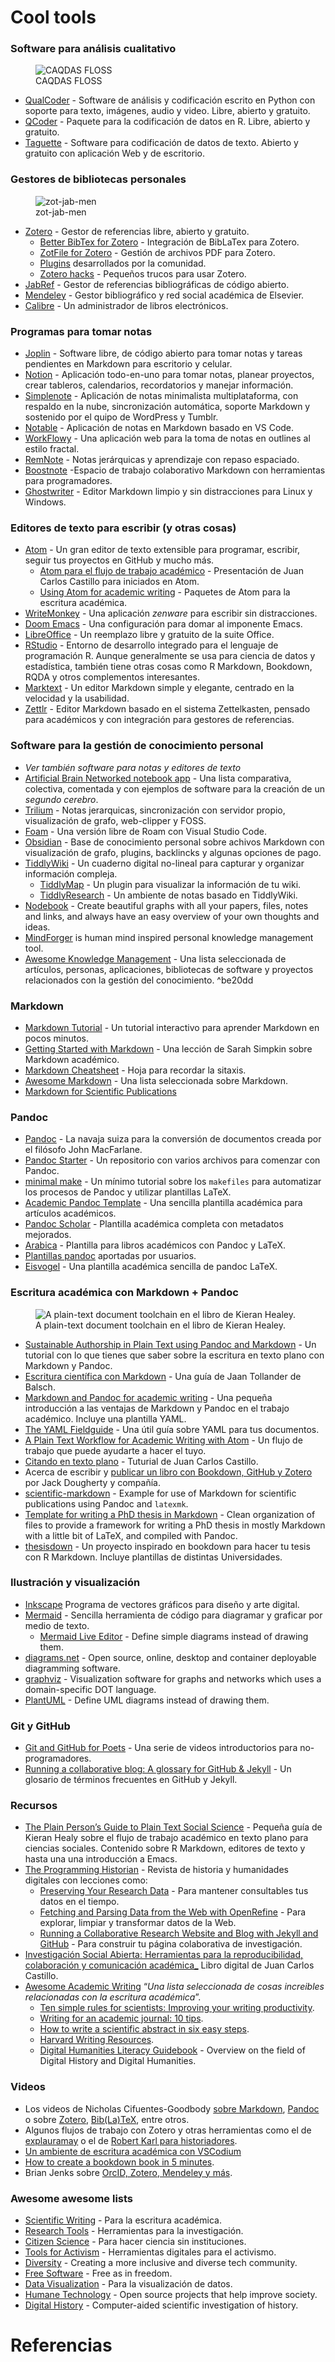 # Cool tools 

### Software para análisis cualitativo {-}

![CAQDAS FLOSS](https://carloslucmat.github.io/images/caqdas.png)

- [QualCoder](https://github.com/ccbogel/QualCoder) - Software de análisis y codificación escrito en Python con soporte para texto, imágenes, audio y video. Libre, abierto y gratuito.
- [QCoder](https://github.com/ropenscilabs/qcoder) - Paquete para la codificación de datos en R. Libre, abierto y gratuito.
- [Taguette](https://www.taguette.org/) - Software para codificación de datos de texto. Abierto y gratuito con aplicación Web y de escritorio.

### Gestores de bibliotecas personales {-}

![zot-jab-men](https://carloslucmat.github.io/images/refer22.png)

  - [Zotero](https://www.zotero.org/) - Gestor de referencias libre, abierto y gratuito.
      - [Better BibTex for Zotero](https://retorque.re/zotero-better-bibtex/) - Integración de BibLaTex para Zotero.
      - [ZotFile for Zotero](http://zotfile.com/) - Gestión de archivos PDF para Zotero.
      - [Plugins](https://www.zotero.org/support/plugins) desarrollados por la comunidad.
      - [Zotero hacks](https://habr.com/en/post/443798/) - Pequeños trucos para usar Zotero.
  - [JabRef](https://www.jabref.org/) - Gestor de referencias bibliográficas de código abierto.
  - [Mendeley](https://www.mendeley.com/download-desktop/) - Gestor bibliográfico y red social académica de Elsevier.
  - [Calibre](https://calibre-ebook.com/) - Un administrador de libros electrónicos.

### Programas para tomar notas {-}

- [Joplin](https://joplinapp.org/) -  Software libre, de código abierto para tomar notas y tareas pendientes en Markdown para escritorio y celular.
- [Notion](https://www.notion.so/) - Aplicación todo-en-uno para tomar notas, planear proyectos, crear tableros, calendarios, recordatorios y manejar información.
- [Simplenote](https://simplenote.com/) - Aplicación de notas minimalista multiplataforma, con respaldo en la nube, sincronización automática, soporte Markdown y sostenido por el quipo de WordPress y Tumblr.
- [Notable](https://notable.app/) - Aplicación de notas en Markdown basado en VS Code.
- [WorkFlowy](https://workflowy.com/) - Una aplicación web para la toma de notas en outlines al estilo fractal.
- [RemNote](https://www.remnote.io/) - Notas jerárquicas y aprendizaje con repaso espaciado.
- [Boostnote](https://boostnote.io/) -Espacio de trabajo colaborativo Markdown con herramientas para programadores.
- [Ghostwriter](https://wereturtle.github.io/ghostwriter/) - Editor Markdown limpio y sin distracciones para Linux y Windows.

### Editores de texto para escribir (y otras cosas) {-}

- [Atom](http://atom.io/) - Un gran editor de texto extensible para programar, escribir, seguir tus proyectos en GitHub y mucho más.
    - [Atom para el flujo de trabajo académico](https://juancarloscastillo.github.io/jc-castillo/documents/tallerATOM/tallerATOM.html#1) - Presentación de Juan Carlos Castillo para iniciados en Atom.
    - [Using Atom for academic writing](https://discuss.atom.io/t/using-atom-for-academic-writing/19222) - Paquetes de Atom para la escritura académica.
- [WriteMonkey](https://writemonkey.com/) - Una aplicación _zenware_ para escribir sin distracciones.
- [Doom Emacs](https://github.com/hlissner/doom-emacs) - Una configuración para domar al imponente Emacs.
- [LibreOffice](http://www.libreoffice.org/) - Un reemplazo libre y gratuito de la suite Office.
- [RStudio](https://github.com/rstudio/rstudio) - Entorno de desarrollo integrado para el lenguaje de programación R. Aunque generalmente se usa para ciencia de datos y estadística, también tiene otras cosas como R Markdown, Bookdown, RQDA y otros complementos interesantes.
- [Marktext](https://marktext.app/) - Un editor Markdown simple y elegante, centrado en la velocidad y la usabilidad.
- [Zettlr](https://www.zettlr.com/) - Editor Markdown basado en el sistema Zettelkasten, pensado para académicos y con integración para gestores de referencias.

### Software para la gestión de conocimiento personal {-}

- _Ver también software para notas y editores de texto_
- [Artificial Brain Networked notebook app](https://www.notion.so/Artificial-Brain-Networked-notebook-app-a131b468fc6f43218fb8105430304709) - Una lista comparativa, colectiva, comentada y con ejemplos de software para la creación de un _segundo cerebro_.
- [Trilium](https://github.com/zadam/trilium) - Notas jerarquicas, sincronización con servidor propio, visualización de grafo, web-clipper y FOSS.
- [Foam](https://foambubble.github.io/foam/) - Una versión libre de Roam con Visual Studio Code.
- [Obsidian](https://obsidian.md/) - Base de conocimiento personal sobre achivos Markdown con visualización de grafo, plugins, backlincks y algunas opciones de pago.
- [TiddlyWiki](https://tiddlywiki.com/#TiddlyWiki) - Un cuaderno digital no-lineal para capturar y organizar información compleja.
    - [TiddlyMap](http://tiddlymap.org/) - Un plugin para visualizar la información de tu wiki.
    - [TiddlyResearch](https://kebifurai.github.io/TiddlyResearch/) - Un ambiente de notas basado en TiddlyWiki.
- [Nodebook](https://nodebook.io/) - Create beautiful graphs with all your papers, files, notes and links, and always have an easy overview of your own thoughts and ideas.
- [MindForger](https://www.mindforger.com/#personal) is human mind inspired personal knowledge management tool.
- [Awesome Knowledge Management](https://github.com/brettkromkamp/awesome-knowledge-management) - Una lista seleccionada de artículos, personas, aplicaciones, bibliotecas de software y proyectos relacionados con la gestión del conocimiento. ^be20dd

### Markdown {-}

- [Markdown Tutorial](https://www.markdowntutorial.com/) - Un tutorial interactivo para aprender Markdown en pocos minutos.
- [Getting Started with Markdown](https://programminghistorian.org/en/lessons/getting-started-with-markdown) - Una lección de Sarah Simpkin sobre Markdown académico.
- [Markdown Cheatsheet](https://github.com/adam-p/markdown-here/wiki/Markdown-Cheatsheet) - Hoja para recordar la sitaxis.
- [Awesome Markdown](https://github.com/mundimark/awesome-markdown#commonmark) - Una lista seleccionada sobre Markdown.
- [Markdown for Scientific Publications](https://github.com/JensErat/scientific-markdown/#readme)

### Pandoc {-}

- [Pandoc](https://pandoc.org/) - La navaja suiza para la conversión de documentos creada por el filósofo John MacFarlane.
- [Pandoc Starter](https://github.com/jez/pandoc-starter) - Un repositorio con varios archivos para comenzar con Pandoc.
- [minimal make](http://kbroman.org/minimal_make/) - Un mínimo tutorial sobre los `makefiles` para automatizar los procesos de Pandoc y utilizar plantillas LaTeX.
- [Academic Pandoc Template](https://github.com/maehr/academic-pandoc-template) - Una sencilla plantilla académica para artículos académicos.
- [Pandoc Scholar](https://github.com/pandoc-scholar/pandoc-scholar) - Plantilla académica completa con metadatos mejorados.
- [Arabica](https://github.com/periodicpoint/arabica) - Plantilla para libros académicos con Pandoc y LaTeX.
- [Plantillas pandoc](https://github.com/jgm/pandoc/wiki/User-contributed-templates) aportadas por usuarios.
- [Eisvogel](https://github.com/Wandmalfarbe/pandoc-latex-template) - Una plantilla académica sencilla de pandoc LaTeX.

### Escritura académica con Markdown + Pandoc {-}

![A plain-text document toolchain en el libro de Kieran Healey.](https://plain-text.co/figures/workflow-wide.png)

- [Sustainable Authorship in Plain Text using Pandoc and Markdown](https://programminghistorian.org/en/lessons/sustainable-authorship-in-plain-text-using-pandoc-and-markdown) - Un tutorial con lo que tienes que saber sobre la escritura en texto plano con Markdown y Pandoc.
- [Escritura científica con Markdown](https://jaantollander.com/post/scientific-writing-with-markdown/) - Una guía de Jaan Tollander de Balsch.
- [Markdown and Pandoc for academic writing](https://arthurcgusmao.com/academia/2018/01/27/markdown-pandoc.html) - Una pequeña introducción a las ventajas de Markdown y Pandoc en el trabajo académico. Incluye una plantilla YAML.
- [The YAML Fieldguide](https://cran.r-project.org/web/packages/ymlthis/vignettes/yaml-fieldguide.html) - Una útil guía sobre YAML para tus documentos.
- [A Plain Text Workflow for Academic Writing with Atom](http://u.arizona.edu/~selisker/post/workflow/) - Un flujo de trabajo que puede ayudarte a hacer el tuyo.
- [Citando en texto plano](https://juancarloscastillo.github.io/jc-castillo/citando-plano.html) - Tuturial de Juan Carlos Castillo.
- Acerca de escribir y [publicar un libro con Bookdown, GitHub y Zotero](https://ontheline.trincoll.edu/bookdown.html) por Jack Dougherty y compañía.
- [scientific-markdown](https://github.com/JensErat/scientific-markdown/#readme) - Example for use of Markdown for scientific publications using Pandoc and `latexmk`.
- [Template for writing a PhD thesis in Markdown](https://github.com/tompollard/phd_thesis_markdown#readme) - Clean organization of files to provide a framework for writing a PhD thesis in mostly Markdown with a little bit of LaTeX, and compiled with Pandoc.
- [thesisdown](https://github.com/ismayc/thesisdown) - Un proyecto inspirado en bookdown para hacer tu tesis con R Markdown. Incluye plantillas de distintas Universidades.

### Ilustración y visualización {-}

- [Inkscape](https://inkscape.org/) Programa de vectores gráficos para diseño y arte digital.
- [Mermaid](https://mermaid-js.github.io/mermaid/#/) - Sencilla herramienta de código para diagramar y graficar por medio de texto.
    - [Mermaid Live Editor](https://mermaid-js.github.io/mermaid-live-editor/) - Define simple diagrams instead of drawing them.
- [diagrams.net](https://www.diagrams.net/) - Open source, online, desktop and container deployable diagramming software.
- [graphviz](https://graphviz.org/) - Visualization software for graphs and networks which uses a domain-specific DOT language.
- [PlantUML](https://plantuml.com/) - Define UML diagrams instead of drawing them.

### Git y GitHub {-}

- [Git and GitHub for Poets](https://www.youtube.com/playlist?list=PLRqwX-V7Uu6ZF9C0YMKuns9sLDzK6zoiV) - Una serie de videos introductorios para no-programadores.
- [Running a collaborative blog: A glossary for GitHub & Jekyll](https://scholarslab.lib.virginia.edu/blog/github-jekyll-glossary/) - Un glosario de términos frecuentes en GitHub y Jekyll.

### Recursos {-}

- [The Plain Person’s Guide to Plain Text Social Science](https://plain-text.co/) - Pequeña guía de Kieran Healy sobre el flujo de trabajo académico en texto plano para ciencias sociales. Contenido sobre R Markdown, editores de texto y hasta una una introducción a Emacs.
- [The Programming Historian](https://programminghistorian.org/en/lessons/) - Revista de historia y humanidades digitales con lecciones como:
    - [Preserving Your Research Data](https://programminghistorian.org/en/lessons/preserving-your-research-data) - Para mantener consultables tus datos en el tiempo.
    - [Fetching and Parsing Data from the Web with OpenRefine](https://programminghistorian.org/en/lessons/fetch-and-parse-data-with-openrefine) - Para explorar, limpiar y transformar datos de la Web.
    - [Running a Collaborative Research Website and Blog with Jekyll and GitHub](https://programminghistorian.org/en/lessons/collaborative-blog-with-jekyll-github) - Para construir tu página colaborativa de investigación.
- [Investigación Social Abierta: Herramientas para la reproducibilidad, colaboración y comunicación académica_](https://juancarloscastillo.github.io/in-socabi/) Libro digital de Juan Carlos Castillo.
- [Awesome Academic Writing](https://maehr.github.io/awesome-academic-writing/) "_Una lista seleccionada de cosas increibles relacionadas con la escritura académica_".
    - [Ten simple rules for scientists: Improving your writing productivity](https://dx.plos.org/10.1371/journal.pcbi.1006379).
    - [Writing for an academic journal: 10 tips](https://www.theguardian.com/higher-education-network/blog/2013/sep/06/academic-journal-writing-top-tips).
    - [How to write a scientific abstract in six easy steps](https://www.easterbrook.ca/steve/2010/01/how-to-write-a-scientific-abstract-in-six-easy-steps/).
    - [Harvard Writing Resources](https://writingcenter.fas.harvard.edu/pages/resources).
  - [Digital Humanities Literacy Guidebook](https://cmu-lib.github.io/dhlg/topics/) - Overview on the field of Digital History and Digital Humanities.

### Videos {-}

- Los videos de Nicholas Cifuentes-Goodbody [sobre Markdown](https://youtu.be/hpAJMSS8pvs), [Pandoc](https://youtu.be/N31E_NZYQQY) o sobre [Zotero](https://www.youtube.com/playlist?list=PLXt-tu7G1H3vlRXLmGyOzeAp7ZKDK0pty), [Bib(La)TeX](https://youtu.be/GAVXVkcpbG0), entre otros.
- Algunos flujos de trabajo con Zotero y otras herramientas como el de [explauramay](https://www.youtube.com/watch?v=RU9lzlBnGdA) o el de [Robert Karl para historiadores](https://www.youtube.com/watch?v=sZP6X7EIN6g).
- [Un ambiente de escritura académica con VSCodium](https://youtu.be/J86Pm62XM_Q)
- [How to create a bookdown book in 5 minutes](https://youtu.be/m5D-yoH416Y).
- Brian Jenks sobre [OrcID, Zotero, Mendeley y más](https://youtu.be/Mz21UNoLNu4).

### Awesome awesome lists {-}

- [Scientific Writing](https://github.com/writing-resources/awesome-scientific-writing#readme) - Para la escritura académica.
- [Research Tools](https://github.com/emptymalei/awesome-research#readme) - Herramientas para la investigación.
- [Citizen Science](https://github.com/dylanrees/citizen-science#readme) - Para hacer ciencia sin instituciones.
- [Tools for Activism](https://github.com/drewrwilson/toolsforactivism#readme) - Herramientas digitales para el activismo.
- [Diversity](https://github.com/folkswhocode/awesome-diversity#readme) - Creating a more inclusive and diverse tech community.
- [Free Software](https://github.com/johnjago/awesome-free-software#readme) - Free as in freedom.
- [Data Visualization](https://github.com/fasouto/awesome-dataviz#readme) - Para la visualización de datos.
- [Humane Technology](https://github.com/humanetech-community/awesome-humane-tech#readme) - Open source projects that help improve society.
- [Digital History](https://github.com/maehr/awesome-digital-history#readme) - Computer-aided scientific investigation of history.



# Referencias
